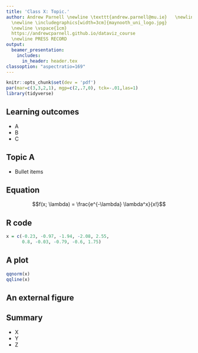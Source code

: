 ```yaml
---
title: 'Class X: Topic.'
author: Andrew Parnell \newline \texttt{andrew.parnell@mu.ie}   \newline \vspace{1cm}
  \newline \includegraphics[width=3cm]{maynooth_uni_logo.jpg}
  \newline \vspace{1cm}
  https://andrewcparnell.github.io/dataviz_course 
  \newline PRESS RECORD 
output:
  beamer_presentation:
    includes:
      in_header: header.tex
classoption: "aspectratio=169"
---
```


```r
knitr::opts_chunk$set(dev = 'pdf')
par(mar=c(3,3,2,1), mgp=c(2,.7,0), tck=-.01,las=1)
library(tidyverse)
```

## Learning outcomes

- A
- B
- C

## Topic A

- Bullet items


## Equation

$$f(x; \lambda) = \frac{e^{-\lambda} \lambda^x}{x!}$$

## R code

```r
x = c(-0.23, -0.97, -1.94, -2.08, 2.55, 
      0.8, -0.03, -0.79, -0.6, 1.75)
```

## A plot


```r
qqnorm(x)
qqline(x)
```

## An external figure

<!-- \begin{center} -->
<!-- \includegraphics[width=4cm]{Thomas_Bayes.pdf} -->
<!-- \end{center} -->

## Summary

- X
- Y
- Z
